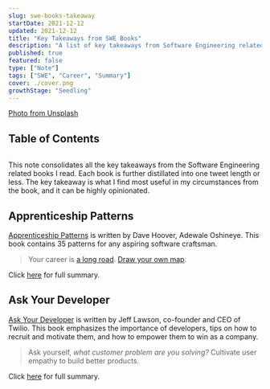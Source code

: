 ```yaml
---
slug: swe-books-takeaway
startDate: 2021-12-12
updated: 2021-12-12
title: "Key Takeaways from SWE Books"
description: "A list of key takeaways from Software Engineering related books I read"
published: true
featured: false
type: ["Note"]
tags: ["SWE", "Career", "Summary"]
cover: ./cover.png
growthStage: "Seedling"
---
```


<BasicImage
  src="https://res.cloudinary.com/wtkw/image/upload/v1639325660/waltertengcom/garden/swe-books-takeaway/cover_yjon27.png"
  alt="cover"
/>

[Photo from Unsplash](https://unsplash.com/photos/PNbDkQ2DDgM)

## Table of Contents

```toc

```

This note consolidates all the key takeaways from the Software Engineering related books I read. Each book is further distillated into one tweet length or less. The key takeaway is what I find most useful in my circumstances from the book, and it can be highly opinionated.

## Apprenticeship Patterns

[Apprenticeship Patterns](http://localhost:8000/library/apprenticeship-patterns) is written by Dave Hoover, Adewale Oshineye. This book contains 35 patterns for any aspiring software craftsman.

> Your career is [a long road](/library/apprenticeship-patterns#the-long-road). [Draw your own map](https://walterteng.com/library/apprenticeship-patterns#draw-your-own-map).

Click [here](/library/apprenticeship-patterns) for full summary.

## Ask Your Developer

[Ask Your Developer](/library/ask-your-developer) is written by Jeff Lawson, co-founder and CEO of Twilio. This book emphasizes the importance of developers, tips on how to recruit and motivate them, and how to empower them to win as a company.

> Ask yourself, _what customer problem are you solving?_ Cultivate user empathy to build better products.

Click [here](/library/ask-your-developer) for full summary.
